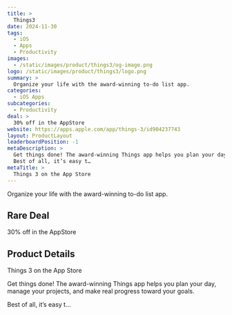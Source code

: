 ```yaml
---
title: >
  Things3
date: 2024-11-30
tags:
  - iOS
  - Apps
  - Productivity
images:
  - /static/images/product/things3/og-image.png
logo: /static/images/product/things3/logo.png
summary: >
  Organize your life with the award-winning to-do list app.
categories:
  - iOS Apps
subcategories:
  - Productivity
deal: >
  30% off in the AppStore
website: https://apps.apple.com/app/things-3/id904237743
layout: ProductLayout
leaderboardPosition: -1
metaDescription: >
  Get things done! The award-winning Things app helps you plan your day, manage your projects, and make real progress toward your goals.
  Best of all, it’s easy t…
metaTitle: >
  ‎Things 3 on the App Store
---
```

Organize your life with the award-winning to-do list app.

## Rare Deal

30% off in the AppStore

## Product Details

‎Things 3 on the App Store

Get things done! The award-winning Things app helps you plan your day, manage your projects, and make real progress toward your goals.

Best of all, it’s easy t…
